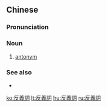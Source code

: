 {{also|反义词}}
==Chinese==
{{zh-forms|s=反义词|type=21}}

===Pronunciation===
{{zh-pron
|m=fǎnyìcí
|c=faan2 ji6 ci4
|cat=n
}}

===Noun===
{{zh-noun}}

# [[antonym]]

===See also===
* {{zh-l|同義詞|[[synonym]]}}

[[ko:反義詞]]
[[lt:反義詞]]
[[hu:反義詞]]
[[ru:反義詞]]